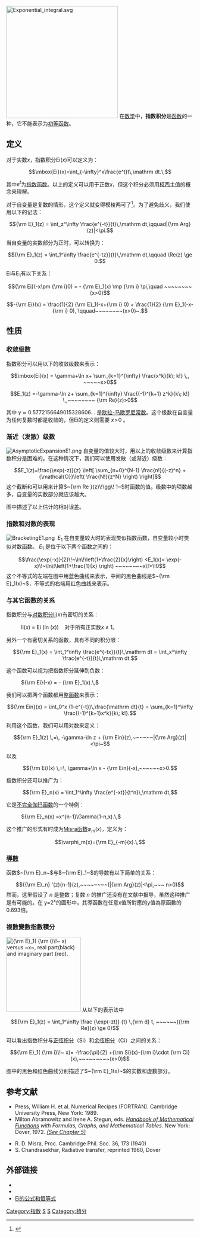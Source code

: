 {{NoteTA
|G1 = math
|1 = zh-hans:复;zh-hant:複;
}}
[[File:Exponential_integral.svg|300px]]
在[[数学|数学]]中，'''指数积分'''是[[函数|函数]]的一种，它不能表示为[[初等函数|初等函数]]。

==定义==
对于实数''x''，指数积分Ei(''x'')可以定义为：

:<math> \mbox{Ei}(x)=\int_{-\infty}^x\frac{e^t}t\,\mathrm dt.\,</math>

其中<math>e^t</math>为[[指数函数|指数函数]]。以上的定义可以用于正数''x''，但这个积分必须用[[柯西主值|柯西主值]]的概念来理解。

对于自变量是复数的情形，这个定义就变得模棱两可了<ref name="irene">{{cite book|last=Abramovitz|first=Milton|others=[[Abramowitz_and_Stegun|Abramowitz and Stegun]]|coauthors=Irene Stegun|title=Handbook of Mathematical Functions with Formulas, Graphs, and Mathematical Tables|publisher=Dover|year=1964|location=New York|url=http://www.math.sfu.ca/~cbm/aands|isbn=0-486-61272-4|access-date=2008-08-27|archive-date=2010-10-11|archive-url=https://web.archive.org/web/20101011204945/http://www.math.sfu.ca/~cbm/aands/|dead-url=no}}</ref>。为了避免歧义，我们使用以下的记法：

:<math> {\rm E}_1(z) = \int_z^\infty \frac{e^{-t}}{t}\,\mathrm dt,\qquad|{\rm Arg}(z)|<\pi.</math>

当自变量的实数部分为正时，可以转换为：

:<math>{\rm E}_1(z) = \int_1^\infty \frac{e^{-tz}}{t}\,\mathrm dt,\qquad \Re(z) \ge 0.</math>

Ei与E<sub>1</sub>有以下关系：

:<math>{\rm Ei}(-x\pm {\rm i}0) = - {\rm E}_1(x) \mp {\rm i} \pi,\quad ~~~~~~~~(x>0)</math>

:<math>
-{\rm Ei}(x) = \frac{1}{2} {\rm E}_1(-x+{\rm i} 0) + \frac{1}{2} {\rm E}_1(-x-{\rm i} 0),
\qquad~~~~~~~~(x>0)~.</math>

<!--The extension of Ei to the complex plane may have cut at the negative values of argument.  Then, area of analyticity of function Ei is complementary to that of E<sub>1</sub>.-->

==性质==

===收敛级数===
指数积分可以用以下的收敛级数来表示：

:<math>\mbox{Ei}(x) = \gamma+\ln x+ 
  \sum_{k=1}^{\infty} \frac{x^k}{k\; k!} \,, ~~~~~x>0</math>

:<math>E_1(z) =-\gamma-\ln z+ 
  \sum_{k=1}^{\infty} \frac{(-1)^{k+1} z^k}{k\; k!} \,,~~~~~~~~ {\rm Re}(z)>0</math>

其中<math>~\gamma\approx 0.5772156649015328606...~</math>是[[歐拉-馬斯刻若尼常數|欧拉-马歇罗尼常数]]。这个级数在自变量为任何复数时都是收敛的，但Ei的定义则需要<math>~x\!>\!0~</math>。

===渐近（发散）级数===
[[File:AsymptoticExpansionE1.png|right]]
自变量的值较大时，用以上的收敛级数来计算指数积分是困难的。在这种情况下，我们可以使用发散（或渐近）级数：
:<math>
E_1(z)=\frac{\exp(-z)}{z} \left[
\sum_{n=0}^{N-1} \frac{n!}{(-z)^n} + 
{\mathcal{O}}\left( \frac{N!}{z^N} \right)
\right]
</math>
这个截断和可以用来计算<math>~{\rm Re }(z)\!\gg\! 1~</math>时函数的值。级数中的项数越多，自变量的实数部分就应该越大。 

图中描述了以上估计的相对误差。

===指数和对数的表现 ===
[[File:BracketingE1.png|right]]
<math>~ E_1~</math>在自变量较大时的表现类似指数函数，自变量较小时类似对数函数。<math>~E_1~</math>是位于以下两个函数之间的：
:<math>
\frac{\exp(-x)}{2}\!~\ln\!\left(1+\frac{2}{x}\right)
<E_1(x)<
\exp(-x)\!~\ln\!\left(1+\frac{1}{x} \right)
~~~~~~~~x\!>\!0</math>
这个不等式的左端在图中用蓝色曲线来表示，中间的黑色曲线是<math>~{\rm E}_1(x)~</math>，不等式的右端用红色曲线来表示。

===与其它函数的关系===
指数积分与[[对数积分|对数积分]]li(''x'')有密切的关系：

:li(''x'') = Ei (ln (''x''))    对于所有正实数''x'' ≠ 1。

另外一个有密切关系的函数，具有不同的积分限：

:<math>{\rm E}_1(x) = \int_1^\infty \frac{e^{-tx}}{t}\,\mathrm dt = \int_x^\infty \frac{e^{-t}}{t}\,\mathrm dt.</math>

这个函数可以视为把指数积分延伸到负数：

: <math>{\rm Ei}(-x) = - {\rm E}_1(x).\,</math>

我们可以把两个函数都用[[整函数|整函数]]来表示：

:<math>{\rm Ein}(x) = \int_0^x (1-e^{-t})\,\frac{\mathrm dt}{t}
= \sum_{k=1}^\infty \frac{(-1)^{k+1}x^k}{k\; k!}.</math>

利用这个函数，我们可以用对数来定义：

:<math>{\rm E}_1(z) \,=\, -\gamma-\ln z + {\rm Ein}(z),~~~~~~|{\rm Arg}(z)|<\pi~</math>

以及

:<math>{\rm Ei}(x) \,=\, \gamma+\ln x - {\rm Ein}(-x),~~~~~~x>0.</math>

指数积分还可以推广为：

:<math>{\rm E}_n(x) = \int_1^\infty \frac{e^{-xt}}{t^n}\,\mathrm dt,</math>

它是[[不完全伽玛函数|不完全伽玛函数]]的一个特例：

: <math>{\rm E}_n(x) =x^{n-1}\Gamma(1-n,x).\,</math>

这个推广的形式有时成为[[Misra函数|Misra函数]]<math>\varphi_m(x)</math>，定义为：

:<math>\varphi_m(x)={\rm E}_{-m}(x).\,</math>

===[[導數|導數]]===
函数<math>~{\rm E}_n~</math>与<math>~{\rm E}_1~</math>的导数有以下简单的关系：
:<math> {{\rm  E}_n} '(z){n-1}(z),~~~~~~~~(|{\rm Arg}(z)|<\pi,~~~ n>0) </math>
然而，这里假设了<math>~n~</math>是整数；复数<math>~n~</math>的推广还没有在文献中报导，虽然这种推广是有可能的。在 y=2<sup>x</sup>的圖形中，其導函數在任意x值所對應的y值為原函數的0.693倍。

===複數變數指數積分===
[[File:E1ofImaginaryArgument.png|right|200px|thumb|<math> {\rm E}_1( {\rm i}\!~ x) </math> versus <math>~x~</math>,
real part(black) and imaginary part (red).]]
从以下的表示法中

:<math>
{\rm E}_1(z) = \int_1^\infty
\frac
{\exp(-zt)}
{t}
\,{\rm d} t,
~~~~~~({\rm Re}(z) \ge 0)
</math>

可以看出指数积分与[[三角积分|正弦积分]]（Si）和[[三角积分|余弦积分]]（Ci）之间的关系：

:<math>
{\rm E}_1( {\rm i}\!~ x)=
-\frac{\pi}{2}
+{\rm Si}(x)-{\rm i}\cdot {\rm Ci}(x),~~~~~~~~~(x>0)
</math>

图中的黑色和红色曲线分别描述了<math>~{\rm E}_1(x)~</math>的实数和虚数部分。<!--The real part has logarithmic peculiarity at zero (As the Exponential integral of the real argument).

===Integrals with '''exponential integral'''===
== Applications ==
* Time-dependent [[heat_transfer|heat transfer]]
* Nonequilibrium [[groundwater|groundwater]] flow in the [[Aquifer_test#Transient_Theis_solution|Theis solution]] (called a ''well function'')
* Radiative transfer in stellar atmospheres
* Radial Diffusivity Equation for transient or unsteady state flow with line sources and sinks-->

==参考文献==
{{reflist}}
*Press, William H. et al. Numerical Recipes (FORTRAN). Cambridge University Press, New York: 1989.
* Milton Abramowitz and Irene A. Stegun, eds. ''[[Handbook_of_Mathematical_Functions|Handbook of Mathematical Functions]] with Formulas, Graphs, and Mathematical Tables.'' New York: Dover, 1972. ''[http://www.math.sfu.ca/~cbm/aands/page_227.htm (See Chapter 5)] {{Wayback|url=http://www.math.sfu.ca/~cbm/aands/page_227.htm |date=20100728061310 }}''

* R. D. Misra, Proc. Cambridge Phil. Soc. 36, 173 (1940)
*S.  Chandrasekhar, Radiative transfer, reprinted 1960, Dover

==外部链接==
*{{MathWorld|urlname=ExponentialIntegral|title=Exponential Integral}}
*{{MathWorld|urlname=En-Function|title=''En''-Function}}
* [http://functions.wolfram.com/GammaBetaErf/ExpIntegralEi/ Ei的公式和恒等式] {{Wayback|url=http://functions.wolfram.com/GammaBetaErf/ExpIntegralEi/ |date=20200919072414 }}

[[Category:指数|Category:指数]]
[[Category:特殊函数|S]]
[[Category:特殊超几何函数|S]]
[[Category:積分|Category:積分]]